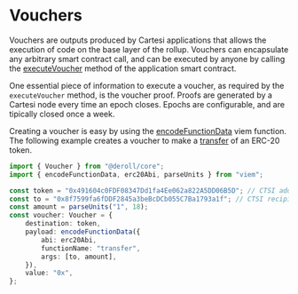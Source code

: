 # Vouchers

Vouchers are outputs produced by Cartesi applications that allows the execution of code on the base layer of the rollup.
Vouchers can encapsulate any arbitrary smart contract call, and can be executed by anyone by calling the [executeVoucher](https://docs.cartesi.io/cartesi-rollups/1.5/rollups-apis/json-rpc/application/#executevoucher) method of the application smart contract.

One essential piece of information to execute a voucher, as required by the `executeVoucher` method, is the voucher proof.
Proofs are generated by a Cartesi node every time an epoch closes.
Epochs are configurable, and are tipically closed once a week.

Creating a voucher is easy by using the [encodeFunctionData](https://viem.sh/docs/contract/encodeFunctionData#encodefunctiondata) viem function.
The following example creates a voucher to make a [transfer](https://docs.openzeppelin.com/contracts/4.x/api/token/erc20#IERC20-transfer-address-uint256-) of an ERC-20 token.

```ts twoslash
import { Voucher } from "@deroll/core";
import { encodeFunctionData, erc20Abi, parseUnits } from "viem";

const token = "0x491604c0FDF08347Dd1fa4Ee062a822A5DD06B5D"; // CTSI address
const to = "0x8f7599fa6fDDF2845a3beBcDCb055C7Ba1793a1f"; // CTSI recipient
const amount = parseUnits("1", 18);
const voucher: Voucher = {
    destination: token,
    payload: encodeFunctionData({
        abi: erc20Abi,
        functionName: "transfer",
        args: [to, amount],
    }),
    value: "0x",
};
```

